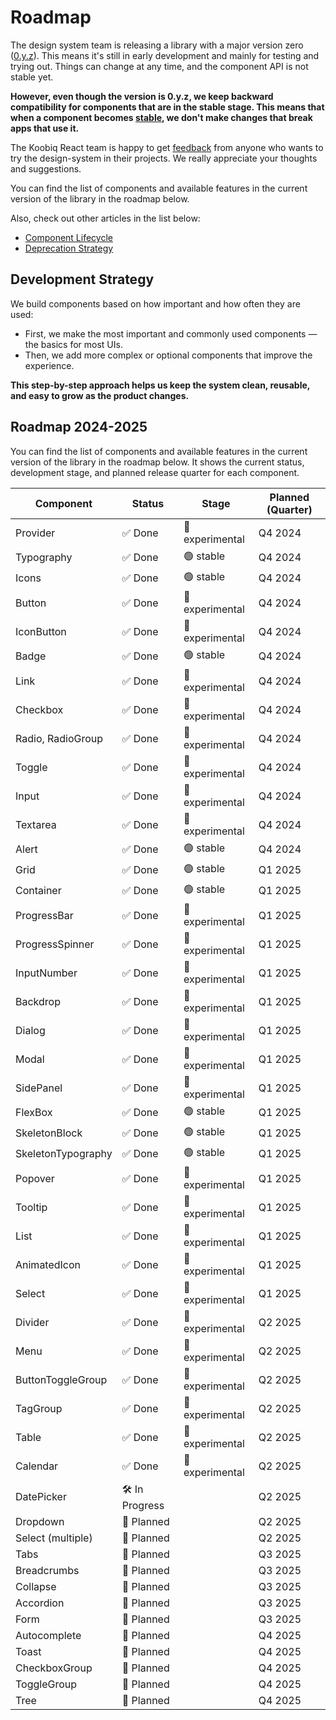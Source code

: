 
<Meta title="Roadmap" />

# Roadmap

The design system team is releasing a library with a major version zero
([0.y.z](https://semver.org/#spec-item-4)). This means it's still in early
development and mainly for testing and trying out. Things can change at any
time, and the component API is not stable yet.

**However, even though the version is 0.y.z, we keep backward compatibility
for components that are in the stable stage. This means that when a component
becomes [stable](?path=/docs/component-lifecycle--docs), we don't make changes
that break apps that use it.**

The Koobiq React team is happy to get [feedback](?path=/docs/feedback--docs)
from anyone who wants to try the design-system in their projects.
We really appreciate your thoughts and suggestions.

You can find the list of components and available features in the current
version of the library in the roadmap below.

Also, check out other articles in the list below:

- [Component Lifecycle](?path=/docs/component-lifecycle--docs)
- [Deprecation Strategy](?path=/docs/deprecation-strategy--docs)

## Development Strategy

We build components based on how important and how often they are used:

- First, we make the most important and commonly used components — the basics for most UIs.
- Then, we add more complex or optional components that improve the experience.

**This step-by-step approach helps us keep the system clean, reusable, and easy to grow as the product changes.**

## Roadmap 2024-2025

You can find the list of components and available features in the current version
of the library in the roadmap below. It shows the current status, development stage,
and planned release quarter for each component.

| Component          | Status         | Stage           | Planned (Quarter) |
| ------------------ | -------------- | --------------- | ----------------- |
| Provider           | ✅ Done        | 🔵 experimental | Q4 2024           |
| Typography         | ✅ Done        | 🟢 stable       | Q4 2024           |
| Icons              | ✅ Done        | 🟢 stable       | Q4 2024           |
| Button             | ✅ Done        | 🔵 experimental | Q4 2024           |
| IconButton         | ✅ Done        | 🔵 experimental | Q4 2024           |
| Badge              | ✅ Done        | 🟢 stable       | Q4 2024           |
| Link               | ✅ Done        | 🔵 experimental | Q4 2024           |
| Checkbox           | ✅ Done        | 🔵 experimental | Q4 2024           |
| Radio, RadioGroup  | ✅ Done        | 🔵 experimental | Q4 2024           |
| Toggle             | ✅ Done        | 🔵 experimental | Q4 2024           |
| Input              | ✅ Done        | 🔵 experimental | Q4 2024           |
| Textarea           | ✅ Done        | 🔵 experimental | Q4 2024           |
| Alert              | ✅ Done        | 🟢 stable       | Q4 2024           |
| Grid               | ✅ Done        | 🟢 stable       | Q1 2025           |
| Container          | ✅ Done        | 🟢 stable       | Q1 2025           |
| ProgressBar        | ✅ Done        | 🔵 experimental | Q1 2025           |
| ProgressSpinner    | ✅ Done        | 🔵 experimental | Q1 2025           |
| InputNumber        | ✅ Done        | 🔵 experimental | Q1 2025           |
| Backdrop           | ✅ Done        | 🔵 experimental | Q1 2025           |
| Dialog             | ✅ Done        | 🔵 experimental | Q1 2025           |
| Modal              | ✅ Done        | 🔵 experimental | Q1 2025           |
| SidePanel          | ✅ Done        | 🔵 experimental | Q1 2025           |
| FlexBox            | ✅ Done        | 🟢 stable       | Q1 2025           |
| SkeletonBlock      | ✅ Done        | 🟢 stable       | Q1 2025           |
| SkeletonTypography | ✅ Done        | 🟢 stable       | Q1 2025           |
| Popover            | ✅ Done        | 🔵 experimental | Q1 2025           |
| Tooltip            | ✅ Done        | 🔵 experimental | Q1 2025           |
| List               | ✅ Done        | 🔵 experimental | Q1 2025           |
| AnimatedIcon       | ✅ Done        | 🔵 experimental | Q1 2025           |
| Select             | ✅ Done        | 🔵 experimental | Q1 2025           |
| Divider            | ✅ Done        | 🔵 experimental | Q2 2025           |
| Menu               | ✅ Done        | 🔵 experimental | Q2 2025           |
| ButtonToggleGroup  | ✅ Done        | 🔵 experimental | Q2 2025           |
| TagGroup           | ✅ Done        | 🔵 experimental | Q2 2025           |
| Table              | ✅ Done        | 🔵 experimental | Q2 2025           |
| Calendar           | ✅ Done        | 🔵 experimental | Q2 2025           |
| DatePicker         | 🛠️ In Progress |                 | Q2 2025           |
| Dropdown           | 🚧 Planned     |                 | Q2 2025           |
| Select (multiple)  | 🚧 Planned     |                 | Q2 2025           |
| Tabs               | 🚧 Planned     |                 | Q3 2025           |
| Breadcrumbs        | 🚧 Planned     |                 | Q3 2025           |
| Collapse           | 🚧 Planned     |                 | Q3 2025           |
| Accordion          | 🚧 Planned     |                 | Q3 2025           |
| Form               | 🚧 Planned     |                 | Q3 2025           |
| Autocomplete       | 🚧 Planned     |                 | Q4 2025           |
| Toast              | 🚧 Planned     |                 | Q4 2025           |
| CheckboxGroup      | 🚧 Planned     |                 | Q4 2025           |
| ToggleGroup        | 🚧 Planned     |                 | Q4 2025           |
| Tree               | 🚧 Planned     |                 | Q4 2025           |
